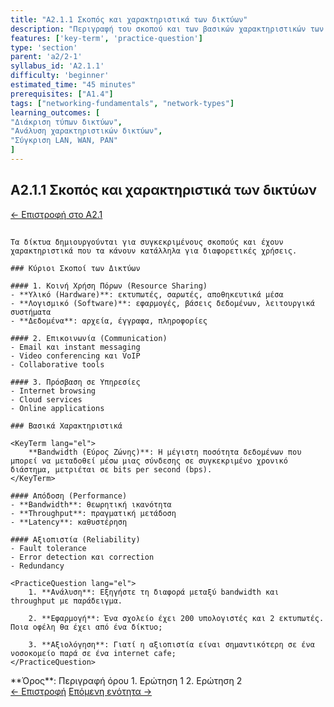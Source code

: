```yaml
---
title: "A2.1.1 Σκοπός και χαρακτηριστικά των δικτύων"
description: "Περιγραφή του σκοπού και των βασικών χαρακτηριστικών των διαφορετικών τύπων δικτύων (LAN, WAN, PAN, VPN)"
features: ['key-term', 'practice-question']
type: 'section'
parent: 'a2/2-1'
syllabus_id: 'A2.1.1'
difficulty: 'beginner'
estimated_time: "45 minutes"
prerequisites: ["A1.4"]
tags: ["networking-fundamentals", "network-types"]
learning_outcomes: [
"Διάκριση τύπων δικτύων",
"Ανάλυση χαρακτηριστικών δικτύων",
"Σύγκριση LAN, WAN, PAN"
]
---
```



<article className="prose prose-lg prose-slate max-w-none">

# A2.1.1 Σκοπός και χαρακτηριστικά των δικτύων

<nav className="mb-6 text-sm">
  <a href="/cs-study-companion/el/a2/2-1" className="text-indigo-600 hover:text-indigo-800">← Επιστροφή στο A2.1</a>
</nav>

##

    Τα δίκτυα δημιουργούνται για συγκεκριμένους σκοπούς και έχουν χαρακτηριστικά που τα κάνουν κατάλληλα για διαφορετικές χρήσεις.

    ### Κύριοι Σκοποί των Δικτύων

    #### 1. Κοινή Χρήση Πόρων (Resource Sharing)
    - **Υλικό (Hardware)**: εκτυπωτές, σαρωτές, αποθηκευτικά μέσα
    - **Λογισμικό (Software)**: εφαρμογές, βάσεις δεδομένων, λειτουργικά συστήματα
    - **Δεδομένα**: αρχεία, έγγραφα, πληροφορίες

    #### 2. Επικοινωνία (Communication)
    - Email και instant messaging
    - Video conferencing και VoIP
    - Collaborative tools

    #### 3. Πρόσβαση σε Υπηρεσίες
    - Internet browsing
    - Cloud services
    - Online applications

    ### Βασικά Χαρακτηριστικά

    <KeyTerm lang="el">
        **Bandwidth (Εύρος Ζώνης)**: Η μέγιστη ποσότητα δεδομένων που μπορεί να μεταδοθεί μέσω μιας σύνδεσης σε συγκεκριμένο χρονικό διάστημα, μετριέται σε bits per second (bps).
    </KeyTerm>

    #### Απόδοση (Performance)
    - **Bandwidth**: θεωρητική ικανότητα
    - **Throughput**: πραγματική μετάδοση
    - **Latency**: καθυστέρηση

    #### Αξιοπιστία (Reliability)
    - Fault tolerance
    - Error detection και correction
    - Redundancy

    <PracticeQuestion lang="el">
        1. **Ανάλυση**: Εξηγήστε τη διαφορά μεταξύ bandwidth και throughput με παράδειγμα.

        2. **Εφαρμογή**: Ένα σχολείο έχει 200 υπολογιστές και 2 εκτυπωτές. Ποια οφέλη θα έχει από ένα δίκτυο;

        3. **Αξιολόγηση**: Γιατί η αξιοπιστία είναι σημαντικότερη σε ένα νοσοκομείο παρά σε ένα internet cafe;
    </PracticeQuestion>



<KeyTerm lang="el">
**Όρος**: Περιγραφή όρου
</KeyTerm>

<PracticeQuestion lang="el">
1. Ερώτηση 1
2. Ερώτηση 2
</PracticeQuestion>

<nav className="mt-8 flex justify-between">
  <a href="/cs-study-companion/el/a2/2-1" className="text-indigo-600 hover:text-indigo-800">← Επιστροφή</a>
  <a href="/cs-study-companion/el/a2/2-1/2-1-2" className="text-indigo-600 hover:text-indigo-800">Επόμενη ενότητα →</a>
</nav>

</article>
